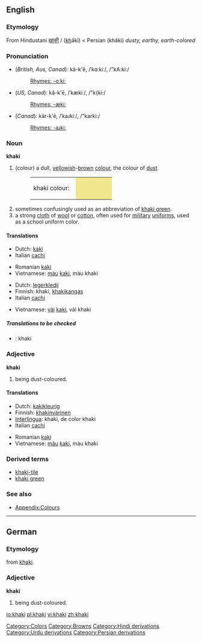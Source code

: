 ==English==

===Etymology===
From Hindustani [[ख़ाकी]] / {{URchar|[[خاکی#Urdu|خاکی]]}} (<u>kh</u>ākī) < Persian {{FAchar|[[خاکی]]}} (khâki) ''dusty, earthy, earth-colored''

===Pronunciation===
*(''British, Aus, Canad''): kä-k'ē, /ˈkɑːkiː/, /"kA:ki:/
*:[[Rhymes:English:-ɑːkiː|Rhymes: -ɑːkiː]]
*(''US, Canad''): kă-k'ē, /ˈkækiː/, /"k{ki:/
*:[[Rhymes:English:-ækiː|Rhymes: -ækiː]]
*(''Canad''): kär-k'ē, /ˈkaɹkiː/, /"karki:/
*:[[Rhymes:English:-aɹkiː|Rhymes: -aɹkiː]]

===Noun===
'''khaki'''

# (colour) a dull, [[yellow]]ish-[[brown]] [[color|colour]], the colour of [[dust]].
#:<table><tr><td>khaki colour: &nbsp;</td><td bgcolor="#F0E68C" width="80">&nbsp; </td></tr></table>
# sometimes confusingly used as an abbreviation of [[khaki green]].
# a strong [[cloth]] of [[wool]] or [[cotton]], often used for [[military]] [[uniform]]s, used as a school uniform color.

====Translations====
{{trans-top|colour}}
*Dutch: [[kaki]] {{n}}
*Italian [[cachi]] {{m}}
{{trans-mid}}
*Romanian [[kaki]]
*Vietnamese: [[màu]] [[kaki]], màu khaki
{{trans-bottom}}

{{trans-top|cloth}}
*Dutch: [[legerkledij]] {{f}}
*Finnish: khaki, [[khakikangas]]
*Italian [[cachi]] {{m}}
{{trans-mid}}
*Vietnamese: [[vải]] [[kaki]], vải khaki
{{trans-bottom}}

=====Translations to be checked=====
{{checktrans}}
<!--Remove this section once all of the translations below have been moved into the tables above.-->
*{{ttbc|Interlingua}}: khaki

===Adjective===
'''khaki'''

# {{color}} being dust-coloured.

====Translations====
{{trans-top|colour}}
*Dutch: [[kakikleurig]]
*Finnish: [[khakinvärinen]]
*[[Interlingua]]: khaki, de color khaki
*Italian [[cachi]] {{m}}
{{trans-mid}}
*Romanian [[kaki]]
*Vietnamese: [[màu]] [[kaki]], màu khaki
{{trans-bottom}}

===Derived terms===
*[[khaki-tile]]
*[[khaki green]]

===See also===
*[[Wiktionary_Appendix:Colours|Appendix:Colours]]

----

==German==

===Etymology===
from {{E.}} [[khaki]].

===Adjective===
'''khaki'''

# {{color|lang=de}} being dust-coloured.

[[Category:Colors]]
[[Category:Browns]]
[[Category:Hindi derivations]]
[[Category:Urdu derivations]]
[[Category:Persian derivations]]

[[io:khaki]]
[[pl:khaki]]
[[vi:khaki]]
[[zh:khaki]]